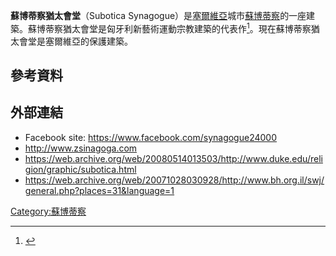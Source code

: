 '''蘇博蒂察猶太會堂'''（Subotica Synagogue）是[[塞爾維亞|塞爾維亞]]城市[[蘇博蒂察|蘇博蒂察]]的一座建築。蘇博蒂察猶太會堂是匈牙利新藝術運動宗教建築的代表作<ref>{{cite web |url=http://www.duke.edu/religion/graphic/subotica.html |title=存档副本 |accessdate=2008-05-22 |deadurl=yes |archiveurl=https://web.archive.org/web/20080514013503/http://www.duke.edu/religion/graphic/subotica.html |archivedate=2008-05-14 }}</ref>。現在蘇博蒂察猶太會堂是塞爾維亞的保護建築。
==參考資料==
{{reflist}}
==外部連結==
* Facebook site: https://www.facebook.com/synagogue24000
* http://www.zsinagoga.com{{Wayback|url=http://www.zsinagoga.com/ |date=20110905030159 }}
* https://web.archive.org/web/20080514013503/http://www.duke.edu/religion/graphic/subotica.html
* https://web.archive.org/web/20071028030928/http://www.bh.org.il/swj/general.php?places=31&language=1
[[Category:蘇博蒂察|Category:蘇博蒂察]]